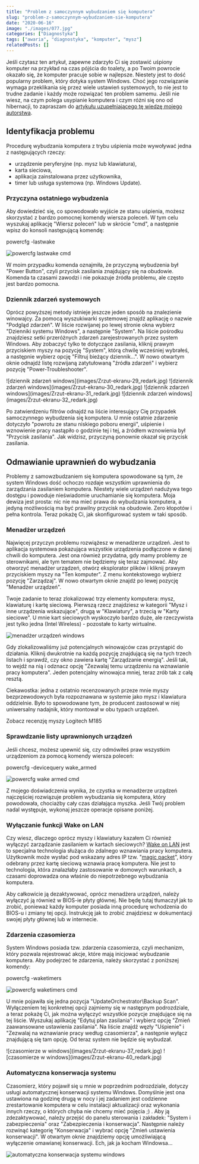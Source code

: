 ```yaml
---
title: "Problem z samoczynnym wybudzaniem się komputera"
slug: "problem-z-samoczynnym-wybudzaniem-sie-komputera"
date: "2020-06-16"
image: "./images/077.jpg"
categories: ["Diagnostyka"]
tags: ["awaria", "diagnostyka", "komputer", "mysz"]
relatedPosts: []
---
```


Jeśli czytasz ten artykuł, zapewne zdarzyło Ci się zostawić uśpiony komputer na przykład na czas pójścia do toalety, a po Twoim powrocie okazało się, że komputer pracuje sobie w najlepsze. Niestety jest to dość popularny problem, który dotyka system Windows. Choć jego rozwiązanie wymaga przeklikania się przez wiele ustawień systemowych, to nie jest to trudne zadanie i każdy może rozwiązać ten problem samemu. Jeśli nie wiesz, na czym polega usypianie komputera i czym różni się ono od hibernacji, to zapraszam do [artykułu uzupełniającego tę wiedzę mojego autorstwa](/uspienie-hibernacja-wylaczenie-rozne-stany-pracy-komputera/).

## Identyfikacja problemu

Procedurę wybudzania komputera z trybu uśpienia może wywoływać jedna z następujących rzeczy:

- urządzenie peryferyjne (np. mysz lub klawiatura),
- karta sieciowa,
- aplikacja zainstalowana przez użytkownika,
- timer lub usługa systemowa (np. Windows Update).

### Przyczyna ostatniego wybudzenia

Aby dowiedzieć się, co spowodowało wyjście ze stanu uśpienia, możesz skorzystać z bardzo pomocnej komendy wiersza poleceń. W tym celu wyszukaj aplikację "Wiersz poleceń" lub w skrócie "cmd", a następnie wpisz do konsoli następującą komendę:

<Quote>powercfg -lastwake</Quote>

![powercfg lastwake cmd](images/Zrzut-ekranu-28_redark.jpg)

W moim przypadku komenda oznajmiła, że przyczyną wybudzenia był "Power Button", czyli przycisk zasilania znajdujący się na obudowie. Komenda ta czasami zawodzi i nie pokazuje źródła problemu, ale często jest bardzo pomocna.

### Dziennik zdarzeń systemowych

Oprócz powyższej metody istnieje jeszcze jeden sposób na znalezienie winowajcy. Za pomocą wyszukiwarki systemowej znajdź aplikację o nazwie "Podgląd zdarzeń". W liście rozwijanej po lewej stronie okna wybierz "Dzienniki systemu Windows", a następnie "System". Na liście pośrodku znajdziesz setki przeróżnych zdarzeń zarejestrowanych przez system Windows. Aby zobaczyć tylko te dotyczące zasilania, kliknij prawym przyciskiem myszy na pozycję "System", którą chwilę wcześniej wybrałeś, a następnie wybierz opcję "Filtruj bieżący dziennik...". W nowo otwartym oknie odnajdź listę rozwijaną zatytułowaną "źródła zdarzeń" i wybierz pozycję "Power-Troubleshooter".

<Gallery width='2'>
![dziennik zdarzeń windows](images/Zrzut-ekranu-29_redark.jpg)
![dziennik zdarzeń windows](images/Zrzut-ekranu-30_redark.jpg)
![dziennik zdarzeń windows](images/Zrzut-ekranu-31_redark.jpg)
![dziennik zdarzeń windows](images/Zrzut-ekranu-32_redark.jpg)
</Gallery>

Po zatwierdzeniu filtrów odnajdź na liście interesujący Cię przypadek samoczynnego wybudzenia się komputera. U mnie ostatnie zdarzenie dotyczyło "powrotu ze stanu niskiego poboru energii", uśpienie i wznowienie pracy nastąpiło o godzinie tej i tej, a źródłem wznowienia był "Przycisk zasilania". Jak widzisz, przyczyną ponownie okazał się przycisk zasilania.

## Odmawianie uprawnień do wybudzania

Problemy z samowzbudzaniem się komputera spowodowane są tym, że system Windows dość ochoczo rozdaje wszystkim uprawnienia do zarządzania zasilaniem komputera. Niestety wiele urządzeń nadużywa tego dostępu i powoduje nieświadomie uruchamianie się komputera. Moja dewiza jest prosta: nic nie ma mieć prawa do wybudzania komputera, a jedyną możliwością ma być prawilny przycisk na obudowie. Zero kłopotów i pełna kontrola. Teraz pokażę Ci, jak skonfigurować system w taki sposób.

### Menadżer urządzeń

Najwięcej przyczyn problemu rozwiążesz w menadżerze urządzeń. Jest to aplikacja systemowa pokazująca wszystkie urządzenia podłączone w danej chwili do komputera. Jest ona również przydatna, gdy mamy problemy ze sterownikami, ale tym tematem nie będziemy się teraz zajmować. Aby otworzyć menadżer urządzeń, otwórz eksplorator plików i kliknij prawym przyciskiem myszy na "Ten komputer". Z menu kontekstowego wybierz pozycję "Zarządzaj". W nowo otwartym oknie znajdź po lewej pozycję "Menadżer urządzeń".

Twoje zadanie to teraz zlokalizować trzy elementy komputera: mysz, klawiaturę i kartę sieciową. Pierwszą rzecz znajdziesz w kategorii "Mysz i inne urządzenia wskazujące", drugą w "Klawiatury", a trzecią w "Karty sieciowe". U mnie kart sieciowych wyskoczyło bardzo duże, ale rzeczywista jest tylko jedna (Intel Wireless) - pozostałe to karty wirtualne.

![menadżer urządzeń windows](images/Zrzut-ekranu-34_redark.jpg)

Gdy zlokalizowaliśmy już potencjalnych winowajców czas przystąpić do działania. Kliknij dwukrotnie na każdą pozycję znajdującą się na tych trzech listach i sprawdź, czy okno zawiera kartę "Zarządzanie energią". Jeśli tak, to wejdź na nią i odznacz opcję "Zezwalaj temu urządzeniu na wznawianie pracy komputera". Jeden potencjalny winowajca mniej, teraz zrób tak z całą resztą.

<InfoBlock>Ciekawostka: jedna z ostatnio recenzowanych przeze mnie myszy bezprzewodowych była rozpoznawana w systemie jako mysz i klawiatura oddzielnie. Było to spowodowane tym, że producent zastosował w niej uniwersalny nadajnik, który montował w obu typach urządzeń.</InfoBlock>

<ActionButton to='/recenzja-myszy-logitech-m185/'>Zobacz recenzję myszy Logitech M185</ActionButton>

### Sprawdzanie listy uprawnionych urządzeń

Jeśli chcesz, możesz upewnić się, czy odmówiłeś praw wszystkim urządzeniom za pomocą komendy wiersza poleceń:

<Quote>powercfg -devicequery wake_armed</Quote>

![powercfg wake armed cmd](images/Zrzut-ekranu-35_redark.jpg)

Z mojego doświadczenia wynika, że czystka w menadżerze urządzeń najczęściej rozwiązuje problem wybudzania się komputera, który powodowała, chociażby cały czas działająca myszka. Jeśli Twój problem nadal występuje, wykonaj jeszcze operacje opisane poniżej.

### Wyłączanie funkcji Wake on LAN

Czy wiesz, dlaczego oprócz myszy i klawiatury kazałem Ci również wyłączyć zarządzanie zasilaniem w kartach sieciowych? [Wake on LAN](https://pl.wikipedia.org/wiki/Wake_on_LAN) jest to specjalna technologia służąca do zdalnego wznawiania pracy komputera. Użytkownik może wysłać pod wskazany adres IP tzw. "[magic packet](https://pl.wikipedia.org/wiki/Magic_Packet)", który odebrany przez kartę sieciową wznawia pracę komputera. Nie jest to technologia, która znalazłaby zastosowanie w domowych warunkach, a czasami doprowadza ona właśnie do niepotrzebnego wybudzania komputera.

Aby całkowicie ją dezaktywować, oprócz menadżera urządzeń, należy wyłączyć ją również w BIOS-ie płyty głównej. Nie będę tutaj tłumaczył jak to zrobić, ponieważ każdy komputer posiada inną procedurę wchodzenia do BIOS-u i zmiany tej opcji. Instrukcję jak to zrobić znajdziesz w dokumentacji swojej płyty głównej lub w internecie.

### Zdarzenia czasomierza

System Windows posiada tzw. zdarzenia czasomierza, czyli mechanizm, który pozwala rejestrować akcje, które mają inicjować wybudzanie komputera. Aby podejrzeć te zdarzenia, należy skorzystać z poniższej komendy:

<Quote>powercfg -waketimers</Quote>

![powercfg waketimers cmd](images/Zrzut-ekranu-36_redark.jpg)

U mnie pojawiła się jedna pozycja "UpdateOrchestrator\\Backup Scan". Wyłączeniem tej konkretnej opcji zajmiemy się w następnym podrozdziale, a teraz pokażę Ci, jak można wyłączyć wszystkie pozycje znajdujące się na tej liście. Wyszukaj aplikację "Edytuj plan zasilania" i wybierz opcję "Zmień zaawansowane ustawienia zasilania". Na liście znajdź węzły "Uśpienie" i "Zezwalaj na wznawianie pracy według czasomierza", a następnie wyłącz znajdującą się tam opcję. Od teraz system nie będzie się wybudzał.

<Gallery>
![czasomierze w windows](images/Zrzut-ekranu-37_redark.jpg)
![czasomierze w windows](images/Zrzut-ekranu-40_redark.jpg)
</Gallery>

### Automatyczna konserwacja systemu

Czasomierz, który pojawił się u mnie w poprzednim podrozdziale, dotyczy usługi automatycznej konserwacji systemu Windows. Domyślnie jest ona ustawiona na godzinę drugą w nocy i jej zadaniem jest codzienne zrestartowanie komputera w celu instalacji aktualizacji oraz wykonania innych rzeczy, o których chyba nie chcemy mieć pojęcia ;) . Aby ją zdezaktywować, należy przejść do panelu sterowania i zakładek: "System i zabezpieczenia" oraz "Zabezpieczenia i konserwacja". Następnie należy rozwinąć kategorię "Konserwacja" i wybrać opcję "Zmień ustawienia konserwacji". W otwartym oknie znajdziemy opcję umożliwiającą wyłączenie omawianej konserwacji. Ech, jak ja kocham Windowsa...

![automatyczna konserwacja systemu windows](images/Zrzut-ekranu-41_redark.jpg)
